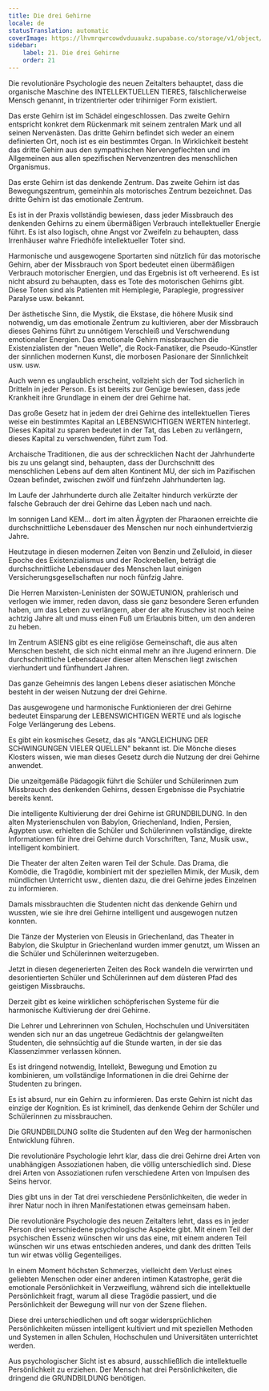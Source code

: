 ```yaml
---
title: Die drei Gehirne
locale: de
statusTranslation: automatic
coverImage: https://lhvmrqwrcowdvduuaukz.supabase.co/storage/v1/object/public/strapi-uploads/small_cover-educacion-fundamental.webp-2d51a7828a2b1309555be27f7e2a61a0.webp
sidebar:
    label: 21. Die drei Gehirne
    order: 21
---
```

Die revolutionäre Psychologie des neuen Zeitalters behauptet, dass die organische Maschine des INTELLEKTUELLEN TIERES, fälschlicherweise Mensch genannt, in trizentrierter oder trihirniger Form existiert.

Das erste Gehirn ist im Schädel eingeschlossen. Das zweite Gehirn entspricht konkret dem Rückenmark mit seinem zentralen Mark und all seinen Nervenästen. Das dritte Gehirn befindet sich weder an einem definierten Ort, noch ist es ein bestimmtes Organ. In Wirklichkeit besteht das dritte Gehirn aus den sympathischen Nervengeflechten und im Allgemeinen aus allen spezifischen Nervenzentren des menschlichen Organismus.

Das erste Gehirn ist das denkende Zentrum. Das zweite Gehirn ist das Bewegungszentrum, gemeinhin als motorisches Zentrum bezeichnet. Das dritte Gehirn ist das emotionale Zentrum.

Es ist in der Praxis vollständig bewiesen, dass jeder Missbrauch des denkenden Gehirns zu einem übermäßigen Verbrauch intellektueller Energie führt. Es ist also logisch, ohne Angst vor Zweifeln zu behaupten, dass Irrenhäuser wahre Friedhöfe intellektueller Toter sind.

Harmonische und ausgewogene Sportarten sind nützlich für das motorische Gehirn, aber der Missbrauch von Sport bedeutet einen übermäßigen Verbrauch motorischer Energien, und das Ergebnis ist oft verheerend. Es ist nicht absurd zu behaupten, dass es Tote des motorischen Gehirns gibt. Diese Toten sind als Patienten mit Hemiplegie, Paraplegie, progressiver Paralyse usw. bekannt.

Der ästhetische Sinn, die Mystik, die Ekstase, die höhere Musik sind notwendig, um das emotionale Zentrum zu kultivieren, aber der Missbrauch dieses Gehirns führt zu unnötigem Verschleiß und Verschwendung emotionaler Energien. Das emotionale Gehirn missbrauchen die Existenzialisten der "neuen Welle", die Rock-Fanatiker, die Pseudo-Künstler der sinnlichen modernen Kunst, die morbosen Pasionare der Sinnlichkeit usw. usw.

Auch wenn es unglaublich erscheint, vollzieht sich der Tod sicherlich in Dritteln in jeder Person. Es ist bereits zur Genüge bewiesen, dass jede Krankheit ihre Grundlage in einem der drei Gehirne hat.

Das große Gesetz hat in jedem der drei Gehirne des intellektuellen Tieres weise ein bestimmtes Kapital an LEBENSWICHTIGEN WERTEN hinterlegt. Dieses Kapital zu sparen bedeutet in der Tat, das Leben zu verlängern, dieses Kapital zu verschwenden, führt zum Tod.

Archaische Traditionen, die aus der schrecklichen Nacht der Jahrhunderte bis zu uns gelangt sind, behaupten, dass der Durchschnitt des menschlichen Lebens auf dem alten Kontinent MU, der sich im Pazifischen Ozean befindet, zwischen zwölf und fünfzehn Jahrhunderten lag.

Im Laufe der Jahrhunderte durch alle Zeitalter hindurch verkürzte der falsche Gebrauch der drei Gehirne das Leben nach und nach.

Im sonnigen Land KEM... dort im alten Ägypten der Pharaonen erreichte die durchschnittliche Lebensdauer des Menschen nur noch einhundertvierzig Jahre.

Heutzutage in diesen modernen Zeiten von Benzin und Zelluloid, in dieser Epoche des Existenzialismus und der Rockrebellen, beträgt die durchschnittliche Lebensdauer des Menschen laut einigen Versicherungsgesellschaften nur noch fünfzig Jahre.

Die Herren Marxisten-Leninisten der SOWJETUNION, prahlerisch und verlogen wie immer, reden davon, dass sie ganz besondere Seren erfunden haben, um das Leben zu verlängern, aber der alte Kruschev ist noch keine achtzig Jahre alt und muss einen Fuß um Erlaubnis bitten, um den anderen zu heben.

Im Zentrum ASIENS gibt es eine religiöse Gemeinschaft, die aus alten Menschen besteht, die sich nicht einmal mehr an ihre Jugend erinnern. Die durchschnittliche Lebensdauer dieser alten Menschen liegt zwischen vierhundert und fünfhundert Jahren.

Das ganze Geheimnis des langen Lebens dieser asiatischen Mönche besteht in der weisen Nutzung der drei Gehirne.

Das ausgewogene und harmonische Funktionieren der drei Gehirne bedeutet Einsparung der LEBENSWICHTIGEN WERTE und als logische Folge Verlängerung des Lebens.

Es gibt ein kosmisches Gesetz, das als "ANGLEICHUNG DER SCHWINGUNGEN VIELER QUELLEN" bekannt ist. Die Mönche dieses Klosters wissen, wie man dieses Gesetz durch die Nutzung der drei Gehirne anwendet.

Die unzeitgemäße Pädagogik führt die Schüler und Schülerinnen zum Missbrauch des denkenden Gehirns, dessen Ergebnisse die Psychiatrie bereits kennt.

Die intelligente Kultivierung der drei Gehirne ist GRUNDBILDUNG. In den alten Mysterienschulen von Babylon, Griechenland, Indien, Persien, Ägypten usw. erhielten die Schüler und Schülerinnen vollständige, direkte Informationen für ihre drei Gehirne durch Vorschriften, Tanz, Musik usw., intelligent kombiniert.

Die Theater der alten Zeiten waren Teil der Schule. Das Drama, die Komödie, die Tragödie, kombiniert mit der speziellen Mimik, der Musik, dem mündlichen Unterricht usw., dienten dazu, die drei Gehirne jedes Einzelnen zu informieren.

Damals missbrauchten die Studenten nicht das denkende Gehirn und wussten, wie sie ihre drei Gehirne intelligent und ausgewogen nutzen konnten.

Die Tänze der Mysterien von Eleusis in Griechenland, das Theater in Babylon, die Skulptur in Griechenland wurden immer genutzt, um Wissen an die Schüler und Schülerinnen weiterzugeben.

Jetzt in diesen degenerierten Zeiten des Rock wandeln die verwirrten und desorientierten Schüler und Schülerinnen auf dem düsteren Pfad des geistigen Missbrauchs.

Derzeit gibt es keine wirklichen schöpferischen Systeme für die harmonische Kultivierung der drei Gehirne.

Die Lehrer und Lehrerinnen von Schulen, Hochschulen und Universitäten wenden sich nur an das ungetreue Gedächtnis der gelangweilten Studenten, die sehnsüchtig auf die Stunde warten, in der sie das Klassenzimmer verlassen können.

Es ist dringend notwendig, Intellekt, Bewegung und Emotion zu kombinieren, um vollständige Informationen in die drei Gehirne der Studenten zu bringen.

Es ist absurd, nur ein Gehirn zu informieren. Das erste Gehirn ist nicht das einzige der Kognition. Es ist kriminell, das denkende Gehirn der Schüler und Schülerinnen zu missbrauchen.

Die GRUNDBILDUNG sollte die Studenten auf den Weg der harmonischen Entwicklung führen.

Die revolutionäre Psychologie lehrt klar, dass die drei Gehirne drei Arten von unabhängigen Assoziationen haben, die völlig unterschiedlich sind. Diese drei Arten von Assoziationen rufen verschiedene Arten von Impulsen des Seins hervor.

Dies gibt uns in der Tat drei verschiedene Persönlichkeiten, die weder in ihrer Natur noch in ihren Manifestationen etwas gemeinsam haben.

Die revolutionäre Psychologie des neuen Zeitalters lehrt, dass es in jeder Person drei verschiedene psychologische Aspekte gibt. Mit einem Teil der psychischen Essenz wünschen wir uns das eine, mit einem anderen Teil wünschen wir uns etwas entschieden anderes, und dank des dritten Teils tun wir etwas völlig Gegenteiliges.

In einem Moment höchsten Schmerzes, vielleicht dem Verlust eines geliebten Menschen oder einer anderen intimen Katastrophe, gerät die emotionale Persönlichkeit in Verzweiflung, während sich die intellektuelle Persönlichkeit fragt, warum all diese Tragödie passiert, und die Persönlichkeit der Bewegung will nur von der Szene fliehen.

Diese drei unterschiedlichen und oft sogar widersprüchlichen Persönlichkeiten müssen intelligent kultiviert und mit speziellen Methoden und Systemen in allen Schulen, Hochschulen und Universitäten unterrichtet werden.

Aus psychologischer Sicht ist es absurd, ausschließlich die intellektuelle Persönlichkeit zu erziehen. Der Mensch hat drei Persönlichkeiten, die dringend die GRUNDBILDUNG benötigen.

